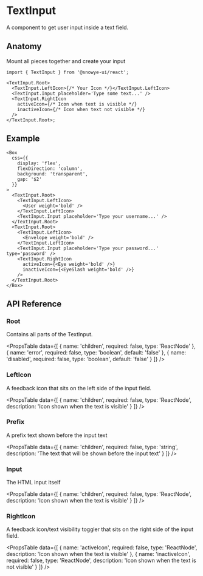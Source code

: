 
# TextInput

A component to get user input inside a text field.

## Anatomy

Mount all pieces together and create your input

```tsx
import { TextInput } from '@snowye-ui/react';

<TextInput.Root>
  <TextInput.LeftIcon>{/* Your Icon */}</TextInput.LeftIcon>
  <TextInput.Input placeholder='Type some text...' />
  <TextInput.RightIcon
    activeIcon={/* Icon when text is visible */}
    inactiveIcon={/* Icon when text not visible */}
  />
</TextInput.Root>;
```

## Example

<HeroContainer>
  <TextInputDemo  />
</HeroContainer>

```tsx
<Box
  css={{
    display: 'flex',
    flexDirection: 'column',
    background: 'transparent',
    gap: '$2'
  }}
>
  <TextInput.Root>
    <TextInput.LeftIcon>
      <User weight='bold' />
    </TextInput.LeftIcon>
    <TextInput.Input placeholder='Type your username...' />
  </TextInput.Root>
  <TextInput.Root>
    <TextInput.LeftIcon>
      <Envelope weight='bold' />
    </TextInput.LeftIcon>
    <TextInput.Input placeholder='Type your password...' type='password' />
    <TextInput.RightIcon
      activeIcon={<Eye weight='bold' />}
      inactiveIcon={<EyeSlash weight='bold' />}
    />
  </TextInput.Root>
</Box>
```

## API Reference

### Root

Contains all parts of the TextInput.

<PropsTable
  data={[
    {
      name: 'children',
      required: false,
      type: 'ReactNode'
    },
    {
      name: 'error',
      required: false,
      type: 'boolean',
      default: 'false'
    },
    {
      name: 'disabled',
      required: false,
      type: 'boolean',
      default: 'false'
    }
  ]}
/>

### LeftIcon

A feedback icon that sits on the left side of the input field.

<PropsTable
  data={[
    {
      name: 'children',
      required: false,
      type: 'ReactNode',
      description: 'Icon shown when the text is visible'
    }
  ]}
/>

### Prefix

A prefix text shown before the input text

<PropsTable
  data={[
    {
      name: 'children',
      required: false,
      type: 'string',
      description: 'The text that will be shown before the input text'
    }
  ]}
/>

### Input

The HTML input itself

<PropsTable
  data={[
    {
      name: 'children',
      required: false,
      type: 'ReactNode',
      description: 'Icon shown when the text is visible'
    }
  ]}
/>

### RightIcon

A feedback icon/text visibility toggler that sits on the right side of the input field.

<PropsTable
  data={[
    {
      name: 'activeIcon',
      required: false,
      type: 'ReactNode',
      description: 'Icon shown when the text is visible'
    },
    {
      name: 'inactiveIcon',
      required: false,
      type: 'ReactNode',
      description: 'Icon shown when the text is not visible'
    }
  ]}
/>
